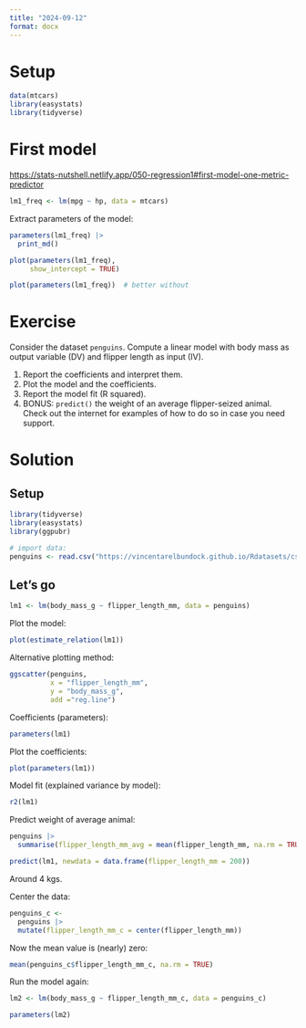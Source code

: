 ```yaml
---
title: "2024-09-12"
format: docx
---
```



# Setup

```r
data(mtcars)
library(easystats)
library(tidyverse)
```


# First model

<https://stats-nutshell.netlify.app/050-regression1#first-model-one-metric-predictor>

```r
lm1_freq <- lm(mpg ~ hp, data = mtcars)
```


Extract parameters of the model:

```r
parameters(lm1_freq) |> 
  print_md()
```


```r
plot(parameters(lm1_freq),
     show_intercept = TRUE)

plot(parameters(lm1_freq))  # better without

```


# Exercise


Consider the dataset `penguins`. Compute a linear model with body mass as output variable (DV) and flipper length as input (IV). 

1. Report the coefficients and interpret them.
2. Plot the model and the coefficients.
3. Report the model fit (R squared).
4. BONUS: `predict()` the weight of an average flipper-seized animal.  Check out the internet for examples of how to do so in case you need support.




# Solution

## Setup

```r
library(tidyverse)
library(easystats)
library(ggpubr)

# import data:
penguins <- read.csv("https://vincentarelbundock.github.io/Rdatasets/csv/palmerpenguins/penguins.csv")
```



## Let's go


```r
lm1 <- lm(body_mass_g ~ flipper_length_mm, data = penguins)
```



Plot the model:


```r
plot(estimate_relation(lm1))
```



Alternative plotting method:


```r
ggscatter(penguins,
          x = "flipper_length_mm",
          y = "body_mass_g",
          add ="reg.line")
```



Coefficients (parameters):


```r
parameters(lm1)
```



Plot the coefficients:

```r
plot(parameters(lm1))
```



Model fit (explained variance by model):



```r
r2(lm1)
```



Predict weight of average animal:

```r
penguins |> 
  summarise(flipper_length_mm_avg = mean(flipper_length_mm, na.rm = TRUE))
```



```r
predict(lm1, newdata = data.frame(flipper_length_mm = 200))
```

Around 4 kgs.


Center the data:


```r
penguins_c <-
  penguins |> 
  mutate(flipper_length_mm_c = center(flipper_length_mm))
```


Now the mean value is (nearly) zero:

```r
mean(penguins_c$flipper_length_mm_c, na.rm = TRUE)
```


Run the model again:

```r
lm2 <- lm(body_mass_g ~ flipper_length_mm_c, data = penguins_c)

parameters(lm2)
```



